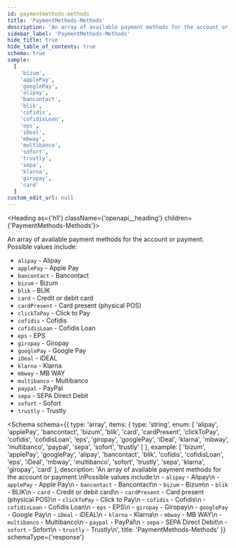 ```yaml
---
id: paymentmethods-methods
title: 'PaymentMethods-Methods'
description: 'An array of available payment methods for the account or payment.'
sidebar_label: 'PaymentMethods-Methods'
hide_title: true
hide_table_of_contents: true
schema: true
sample:
  [
    'bizum',
    'applePay',
    'googlePay',
    'alipay',
    'bancontact',
    'blik',
    'cofidis',
    'cofidisLoan',
    'eps',
    'iDeal',
    'mbway',
    'multibanco',
    'sofort',
    'trustly',
    'sepa',
    'klarna',
    'giropay',
    'card'
  ]
custom_edit_url: null
---
```



<Heading as={'h1'} className={'openapi__heading'} children={'PaymentMethods-Methods'}></Heading>

An array of available payment methods for the account or payment.
Possible values include:

- `alipay` - Alipay
- `applePay` - Apple Pay
- `bancontact` - Bancontact
- `bizum` - Bizum
- `blik` - BLIK
- `card` - Credit or debit card
- `cardPresent` - Card present (physical POS)
- `clickToPay` - Click to Pay
- `cofidis` - Cofidis
- `cofidisLoan` - Cofidis Loan
- `eps` - EPS
- `giropay` - Giropay
- `googlePay` - Google Pay
- `iDeal` - iDEAL
- `klarna` - Klarna
- `mbway` - MB WAY
- `multibanco` - Multibanco
- `paypal` - PayPal
- `sepa` - SEPA Direct Debit
- `sofort` - Sofort
- `trustly` - Trustly

<Schema
  schema={{
    type: 'array',
    items: {
      type: 'string',
      enum: [
        'alipay',
        'applePay',
        'bancontact',
        'bizum',
        'blik',
        'card',
        'cardPresent',
        'clickToPay',
        'cofidis',
        'cofidisLoan',
        'eps',
        'giropay',
        'googlePay',
        'iDeal',
        'klarna',
        'mbway',
        'multibanco',
        'paypal',
        'sepa',
        'sofort',
        'trustly'
      ]
    },
    example: [
      'bizum',
      'applePay',
      'googlePay',
      'alipay',
      'bancontact',
      'blik',
      'cofidis',
      'cofidisLoan',
      'eps',
      'iDeal',
      'mbway',
      'multibanco',
      'sofort',
      'trustly',
      'sepa',
      'klarna',
      'giropay',
      'card'
    ],
    description:
      'An array of available payment methods for the account or payment.\nPossible values include:\n  - `alipay` - Alipay\n  - `applePay` - Apple Pay\n  - `bancontact` - Bancontact\n  - `bizum` - Bizum\n  - `blik` - BLIK\n  - `card` - Credit or debit card\n  - `cardPresent` - Card present (physical POS)\n  - `clickToPay` - Click to Pay\n  - `cofidis` - Cofidis\n  - `cofidisLoan` - Cofidis Loan\n  - `eps` - EPS\n  - `giropay` - Giropay\n  - `googlePay` - Google Pay\n  - `iDeal` - iDEAL\n  - `klarna` - Klarna\n  - `mbway` - MB WAY\n  - `multibanco` - Multibanco\n  - `paypal` - PayPal\n  - `sepa` - SEPA Direct Debit\n  - `sofort` - Sofort\n  - `trustly` - Trustly\n',
    title: 'PaymentMethods-Methods'
  }}
  schemaType={'response'}
></Schema>
